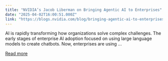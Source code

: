 ```yaml
---
title: "NVIDIA’s Jacob Liberman on Bringing Agentic AI to Enterprises"
date: "2025-04-02T16:00:51.000Z"
link: "https://blogs.nvidia.com/blog/bringing-agentic-ai-to-enterprises/"
---
```


AI is rapidly transforming how organizations solve complex challenges. The early stages of enterprise AI adoption focused on using large language models to create chatbots. Now, enterprises are using ...

[Read more](https://blogs.nvidia.com/blog/bringing-agentic-ai-to-enterprises/)
